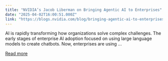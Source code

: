 ```yaml
---
title: "NVIDIA’s Jacob Liberman on Bringing Agentic AI to Enterprises"
date: "2025-04-02T16:00:51.000Z"
link: "https://blogs.nvidia.com/blog/bringing-agentic-ai-to-enterprises/"
---
```


AI is rapidly transforming how organizations solve complex challenges. The early stages of enterprise AI adoption focused on using large language models to create chatbots. Now, enterprises are using ...

[Read more](https://blogs.nvidia.com/blog/bringing-agentic-ai-to-enterprises/)
